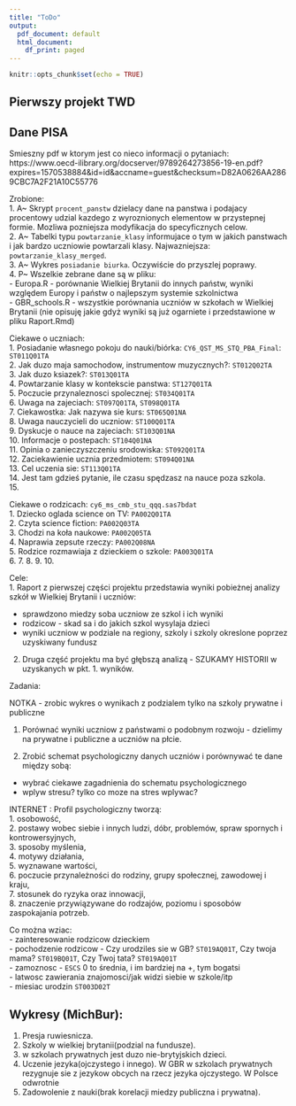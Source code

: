 ```yaml
---
title: "ToDo"
output:
  pdf_document: default
  html_document:
    df_print: paged
---
```


```r
knitr::opts_chunk$set(echo = TRUE)
```

## Pierwszy projekt TWD
## Dane PISA

Smieszny pdf w ktorym jest co nieco informacji o pytaniach:\
https://www.oecd-ilibrary.org/docserver/9789264273856-19-en.pdf?expires=1570538884&id=id&accname=guest&checksum=D82A0626AA2869CBC7A2F21A10C55776


Zrobione:\
1. A~ Skrypt `procent_panstw` dzielacy dane na panstwa i podajacy procentowy udzial kazdego z wyroznionych elementow w przystepnej formie. Mozliwa pozniejsza modyfikacja do specyficznych celow.\
2. A~ Tabelki typu `powtarzanie_klasy` informujace o tym w jakich panstwach i jak bardzo uczniowie powtarzali klasy. Najwazniejsza: `powtarzanie_klasy_merged`.\
3. A~ Wykres `posiadanie biurka`. Oczywiście do przyszlej poprawy.\
4. P~ Wszelkie zebrane dane są w pliku: \
 - Europa.R - porównanie Wielkiej Brytanii do innych państw, wyniki względem Europy i państw o najlepszym systemie szkolnictwa \
 - GBR_schools.R - wszystkie porównania uczniów w szkołach w Wielkiej Brytanii (nie opisuję jakie gdyż wyniki są już ogarniete i przedstawione w pliku Raport.Rmd) \

Ciekawe o uczniach:\
1. Posiadanie własnego pokoju do nauki/biórka: `CY6_QST_MS_STQ_PBA_Final`: `ST011Q01TA`\
2. Jak duzo maja samochodow, instrumentow muzycznych?: `ST012Q02TA`\
3. Jak duzo ksiazek?: `ST013Q01TA`\
4. Powtarzanie klasy w kontekscie panstwa: `ST127Q01TA`\
5. Poczucie przynaleznosci spolecznej: `ST034Q01TA`\
6. Uwaga na zajeciach: `ST097Q01TA`, `ST098Q01TA`\
7. Ciekawostka: Jak nazywa sie kurs: `ST065Q01NA`\
8. Uwaga nauczycieli do uczniow: `ST100Q01TA`\
9. Dyskucje o nauce na zajeciach: `ST103Q01NA`\
10. Informacje o postepach: `ST104Q01NA`\
11. Opinia o zanieczyszczeniu srodowiska: `ST092Q01TA`\
12. Zaciekawienie ucznia przedmiotem: `ST094Q01NA`\
13. Cel uczenia sie: `ST113Q01TA`\
14. Jest tam gdzieś pytanie, ile czasu spędzasz na nauce poza szkola.\
15. \

Ciekawe o rodzicach: `cy6_ms_cmb_stu_qqq.sas7bdat`\
1. Dziecko oglada science on TV: `PA002Q01TA`\
2. Czyta science fiction: `PA002Q03TA`\
3. Chodzi na koła naukowe: `PA002Q05TA`\
4. Naprawia zepsute rzeczy: `PA002Q08NA`\
5. Rodzice rozmawiaja z dzieckiem o szkole: `PA003Q01TA`\
6. 
7. 
8. 
9. 
10. 

Cele:\
1. Raport z pierwszej części projektu przedstawia wyniki pobieżnej analizy szkół w Wielkiej Brytanii i uczniów: \

- sprawdzono miedzy soba uczniow ze szkol i ich wyniki \
- rodzicow - skad sa i do jakich szkol wysylaja dzieci \
- wyniki uczniow w podziale na regiony, szkoly i szkoly okreslone poprzez uzyskiwany fundusz \

2. Druga część projektu ma być głębszą analizą - SZUKAMY HISTORII w uzyskanych w pkt. 1. wyników. \

Zadania:\

NOTKA - zrobic wykres o wynikach z podzialem tylko na szkoly prywatne i publiczne \

1. Porównać wyniki uczniow z państwami o podobnym rozwoju - dzielimy na prywatne i publiczne a uczniów na płcie.\

2. Zrobić schemat psychologiczny danych uczniów i porównywać te dane między sobą: \

- wybrać ciekawe zagadnienia do schematu psychologicznego \
- wplyw stresu? tylko co moze na stres wplywac? \

INTERNET : Profil psychologiczny tworzą:\
1. osobowość,\
2. postawy wobec siebie i innych ludzi, dóbr, problemów, spraw spornych i kontrowersyjnych,\
3. sposoby myślenia,\
4. motywy działania,\
5. wyznawane wartości,\
6. poczucie przynależności do rodziny, grupy społecznej, zawodowej i kraju,\
7. stosunek do ryzyka oraz innowacji,\
8. znaczenie przywiązywane do rodzajów, poziomu i sposobów zaspokajania potrzeb.\

Co można wziac: \
 - zainteresowanie rodzicow dzieckiem\
 - pochodzenie rodzicow - Czy urodziles sie w GB? `ST019AQ01T`, Czy twoja mama? `ST019BQ01T`, Czy Twoj tata? `ST019AQ01T`\
 - zamoznosc - `ESCS` $0$ to średnia, i im bardziej na $+$, tym bogatsi\
 - latwosc zawierania znajomosci/jak widzi siebie w szkole/itp\
 - miesiac urodzin `ST003D02T`\
 
 
 
## Wykresy (MichBur):
 1. Presja ruwiesnicza.\
 2. Szkoly w wielkiej brytanii(podzial na fundusze).\
 3. w szkolach prywatnych jest duzo nie-brytyjskich dzieci.\
 4. Uczenie jezyka(ojczystego i innego). W GBR w szkolach prywatnych rezygnuje sie z jezykow obcych  na rzecz jezyka ojczystego. W Polsce odwrotnie
 5. Zadowolenie z nauki(brak korelacji miedzy publiczna i prywatna).\
 
 
 
 
 
 
 